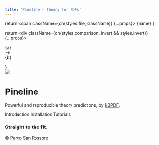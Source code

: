 ```yaml
---
title: 'Pineline – theory for PDFs'
---
```






  return <span className={cn(styles.file, className)} {...props}>
    {name}
  </span>
}

  return <div className={cn(styles.comparison, invert && styles.invert)} {...props}>
    <div>{a}</div>
    <svg xmlns="http://www.w3.org/2000/svg" width="1.2em" viewBox="0 0 20 20" fill="currentColor">
      <path fillRule="evenodd" d="M12.293 5.293a1 1 0 011.414 0l4 4a1 1 0 010 1.414l-4 4a1 1 0 01-1.414-1.414L14.586 11H3a1 1 0 110-2h11.586l-2.293-2.293a1 1 0 010-1.414z" clipRule="evenodd" />
    </svg>
    <div>{b}</div>
  </div>
}

<div className="home-content">
  <div className={styles['content-container']}>
    <div className={styles.header}>
      <img className={styles.headimg} src={process.env.basePath + "/pineline.svg"}/>
      <h1 className={styles.headline}>Pineline</h1>
    </div>
    <div className={styles.subtitle}>
      Powerful and reproducible theory predictions, by <a
      className={styles.link} href="https://n3pdf.mi.infn.it/"
      target="_blank">N3PDF</a>.
    </div>
    <p className={[styles.subtitle, styles.links].join(" ")}>
      <Link href="/introduction">Introduction</Link>
      <Link href="/installation">Installation</Link>
      <Link href="/tutorials">Tutorials</Link>
    </p>
  </div>

  <div className={styles['features-container']}>
    <div className={styles['content-container']}>
      <Features>
        <Feature large centered id="gombo" className={styles.gombo}>
          <h3>Straight to the fit.</h3>
          <p  className={styles.sanrossore}><a href="https://www.parcosanrossore.org/en/tenute-2/" target="_blank"> © Parco San Rossore</a></p>
        </Feature>
      </Features>
    </div>
  </div>

  <style jsx>{`
    :global(#gombo) {
      background-image: url(${process.env.basePath}/sanrossore.jpg);
    }
  `}</style>
</div>
